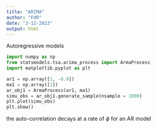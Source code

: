 ```yaml
---
title: "ARIMA"
author: "FdR"
date: "3-12-2023"
output: html
---
```


Autoregressive models 

```python

import numpy as np
from statsmodels.tsa.arima_process import ArmaProcess
import matplotlib.pyplot as plt

ar1 = np.array([1, -0.9])
ma1 = np.array([1])
ar_obj1 = ArmaProcess(ar1, ma1)
simu_obs = ar_obj1.generate_sample(nsample = 1000)
plt.plot(simu_obs)
plt.show()

```

the auto-correlation decays at a rate of $\phi$ for an AR model 




